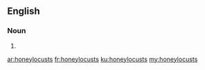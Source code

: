 ==English==

===Noun===
{{head|en|noun plural form}}

# {{plural of|honeylocust|lang=en}}

[[ar:honeylocusts]]
[[fr:honeylocusts]]
[[ku:honeylocusts]]
[[my:honeylocusts]]